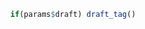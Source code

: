 <!-- PAGE 2: Precipitation, Groundwater, Piperplots -->

<!-- 
Set coordinates to frame the page
letter paper is 215.9 by 279.4 mm
27.94 - 0.5 - 0.5 = 26.94
26.94 / 3 = 8.98 
-->

\begin{tikzpicture}

  `r # Define coordinates`
  \coordinate[below right = 0.5cm and 0.5cm of current page.north west] (tl);
  \coordinate[below left = 0.5cm and 0.5cm of current page.north east] (tr);
  \coordinate[above left = 0.5cm and 0.5cm of current page.south east] (br);
  
  \coordinate[below = 0.9cm of current page.north] (top);
  
  `r # Lines`
  \coordinate[below right = 1.1cm and 0.5cm of current page.north west] (line0l);
  \coordinate[below left = 1.1cm and 0.5cm of current page.north east] (line0r);
  \coordinate[below right = `r 8.78 + 1.1`cm and 0.5cm of current page.north west] (line1l);
  \coordinate[below left = `r 8.78 + 1.1`cm and 0.5cm of current page.north east] (line1r);
  \coordinate[below right = `r (8.78*2) + 1.1`cm and 0.5cm of current page.north west] (line2l);
  \coordinate[below left = `r (8.78*2) + 1.1`cm and 0.5cm of current page.north east] (line2r);
  
  \coordinate[below = 1.1cm of current page.north] (line0);
  \coordinate[below = `r 8.78 + 1.1`cm of current page.north] (line1);
  
  `r # Draw borders`
  \draw[blue, line width = 0.1cm] (tl) rectangle (br);
  \draw[blue, line width = 0.1cm] (line1l) -- (line1r);
  \draw[blue, line width = 0.1cm] (line2l) -- (line2r);
  
  `r  # Top blue bar with title`
  \fill[blue] ([xshift = -0.05cm]tl) rectangle ([yshift = -0.6cm, xshift = 0.05cm]tr);
  \node[below right = 0.6cm and 0.6cm of current page.north west, white, font = \large\bf] (map_link) {\link[lightgrey]{`r o$map_link`}{(Interactive map)}};
  \node[below = 0.6cm of current page.north, white, font = \large\bf] (num) {Observation Well \#`r o$ow` (\link[lightgrey]{`r o$well_record`}{Well record})};
  \node[below left = 0.65cm and 0.55cm of current page.north east, white, font = \bf] (num) {Aquifer \#`r o$aquifer_id`};

  `r # Figures (width = 0.94\paperwidth`
  \node[below = 0.85cm of line0, anchor = north] (ground) {\includegraphics[height = 0.29\paperheight]{`r here(f2$gwl_ppt)`}};
  \node[below = 0.85cm of line1, anchor = north] (trend) {\includegraphics[height = 0.29\paperheight]{`r here(f2$gwl_trends)`}};
  \node[below right = 0.55cm and 1cm of line2l, anchor = north west] (piper) {\includegraphics[height = 0.29\paperheight]{`r here(f2$piperplots)`}};
  
  `r # Headings`
  \node[below right = 0.75cm and 0.2cm of line0l, anchor = south west, font = \Large\bf]{Monthly Groundwater Level\textsuperscript{1} with Precipitation from Climate Normals\textsuperscript{2}};
  \node[below right = 0.75cm and 0.2cm of line1l, anchor = south west, font = \Large\bf]{Groundwater Levels and Long-term Trend};
  \node[below right = 0.75cm and 0.2cm of line2l, anchor = south west, font = \Large\bf]{Piper Plot};
  
  `r # Piper Text`
  \node[below left = 0.5cm and 0.5cm of line2r, anchor = north east, align = left, text width = 10cm, font = \small\bf] (pipertext){`r o$piper_text`};
  
  `r # Piper Text 2`
  %\node[above left = 0.2cm and 0.5cm of br, align = left, text width = 10cm, font = \footnotesize] (pipertext2){A piper diagram is a graphical representation of the chemistry of a water sample. The cations (calcium, magnesium and sodium plus potassium) and anions (sulfate, chloride and carbonate plus hydrogen carbonate) are shown on separate ternary plots and then projected onto the diamond. Water samples shown on the Piperplot can be grouped into hydrochemical facies which provides  insight into the flow path and chemical alteration of a sample.};
  
  `r # Add link to SoE`
  \node[above left = 0.5cm and 0.5cm of line2r, font = \scriptsize, align = center]{For more information regarding\\trends in groundwater levels see\\\link[grey]{http://www.env.gov.bc.ca/soe/indicators/water/groundwater-levels.html}{Environmental Reporting BC}};

  
  `r # Add link to methods`
  \node[above right = 0.1cm and 0.5cm of current page.south west, align = left, font = \scriptsize] {Detailed methods for all figures are described in the companion document (\link[grey]{`r companion_link`}{Aquifer Factsheet - Companion Document.pdf})};

\end{tikzpicture}



<!-- Add tagline to bottom right IF this is a draft -->
```r
  if(params$draft) draft_tag()
```

